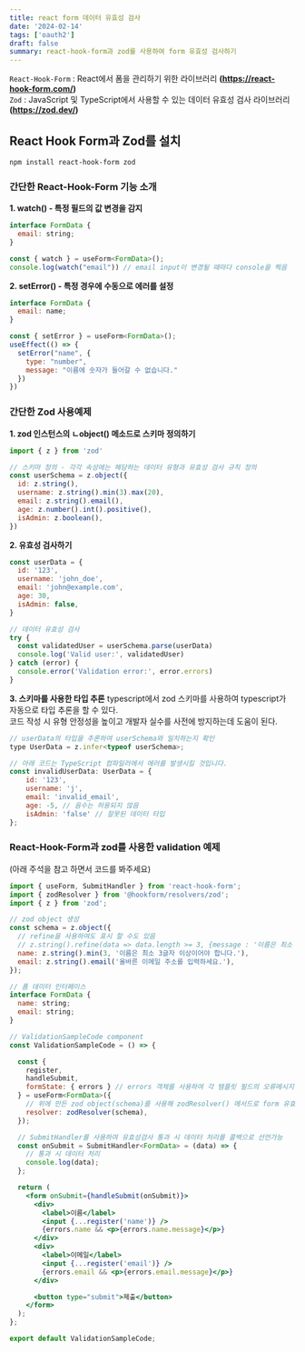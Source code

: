```yaml
---
title: react form 데이터 유효성 검사
date: '2024-02-14'
tags: ['oauth2']
draft: false
summary: react-hook-form과 zod를 사용하여 form 유효성 검사하기
---
```


<TOCInline toc={props.toc} toHeading={4} />

`React-Hook-Form` : React에서 폼을 관리하기 위한 라이브러리 **(https://react-hook-form.com/)**  
`Zod` : JavaScript 및 TypeScript에서 사용할 수 있는 데이터 유효성 검사 라이브러리 **(https://zod.dev/)**

## React Hook Form과 Zod를 설치

```node
npm install react-hook-form zod
```

### 간단한 React-Hook-Form 기능 소개

**1. watch() - 특정 필드의 값 변경을 감지**

```jsx
interface FormData {
  email: string;
}

const { watch } = useForm<FormData>();
console.log(watch("email")) // email input이 변경될 때마다 console을 찍음
```

**2. setError() - 특정 경우에 수동으로 에러를 설정**

```jsx
interface FormData {
  email: name;
}

const { setError } = useForm<FormData>();
useEffect(() => {
  setError("name", {
    type: "number",
    message: "이름에 숫자가 들어갈 수 없습니다."
  })
})
```

### 간단한 Zod 사용예제

**1. zod 인스턴스의 ㄴobject() 메소드로 스키마 정의하기**

```jsx
import { z } from 'zod'

// 스키마 정의 - 각각 속성에는 해당하는 데이터 유형과 유효성 검사 규칙 정의
const userSchema = z.object({
  id: z.string(),
  username: z.string().min(3).max(20),
  email: z.string().email(),
  age: z.number().int().positive(),
  isAdmin: z.boolean(),
})
```

**2. 유효성 검사하기**

```jsx
const userData = {
  id: '123',
  username: 'john_doe',
  email: 'john@example.com',
  age: 30,
  isAdmin: false,
}

// 데이터 유효성 검사
try {
  const validatedUser = userSchema.parse(userData)
  console.log('Valid user:', validatedUser)
} catch (error) {
  console.error('Validation error:', error.errors)
}
```

**3. 스키마를 사용한 타입 추론**
typescript에서 zod 스키마를 사용하여 typescript가 자동으로 타입 추론을 할 수 있다.  
코드 작성 시 유형 안정성을 높이고 개발자 실수를 사전에 방지하는데 도움이 된다.

```jsx
// userData의 타입을 추론하여 userSchema와 일치하는지 확인
type UserData = z.infer<typeof userSchema>;

// 아래 코드는 TypeScript 컴파일러에서 에러를 발생시킬 것입니다.
const invalidUserData: UserData = {
    id: '123',
    username: 'j',
    email: 'invalid_email',
    age: -5, // 음수는 허용되지 않음
    isAdmin: 'false' // 잘못된 데이터 타입
};
```

### React-Hook-Form과 zod를 사용한 validation 예제

(아래 주석을 참고 하면서 코드를 봐주세요)

```jsx
import { useForm, SubmitHandler } from 'react-hook-form';
import { zodResolver } from '@hookform/resolvers/zod';
import { z } from 'zod';

// zod object 생성
const schema = z.object({
  // refine을 사용하여도 표시 할 수도 있음
  // z.string().refine(data => data.length >= 3, {message : '이름은 최소 3글자~'})
  name: z.string().min(3, '이름은 최소 3글자 이상이어야 합니다.'),
  email: z.string().email('올바른 이메일 주소를 입력하세요.'),
});

// 폼 데이터 인터페이스
interface FormData {
  name: string;
  email: string;
}

// ValidationSampleCode component
const ValidationSampleCode = () => {

  const {
    register,
    handleSubmit,
    formState: { errors } // errors 객체를 사용하여 각 템플릿 필드의 오류메시지 표시 가능
  } = useForm<FormData>({
    // 위에 만든 zod object(schema)를 사용해 zodResolver() 메서드로 form 유효성 검사
    resolver: zodResolver(schema),
  });

  // SubmitHandler를 사용하여 유효성검사 통과 시 데이터 처리를 콜백으로 선언가능
  const onSubmit = SubmitHandler<FormData> = (data) => {
    // 통과 시 데이터 처리
    console.log(data);
  };

  return (
    <form onSubmit={handleSubmit(onSubmit)}>
      <div>
        <label>이름</label>
        <input {...register('name')} />
        {errors.name && <p>{errors.name.message}</p>}
      </div>
      <div>
        <label>이메일</label>
        <input {...register('email')} />
        {errors.email && <p>{errors.email.message}</p>}
      </div>

      <button type="submit">제출</button>
    </form>
  );
};

export default ValidationSampleCode;
```
